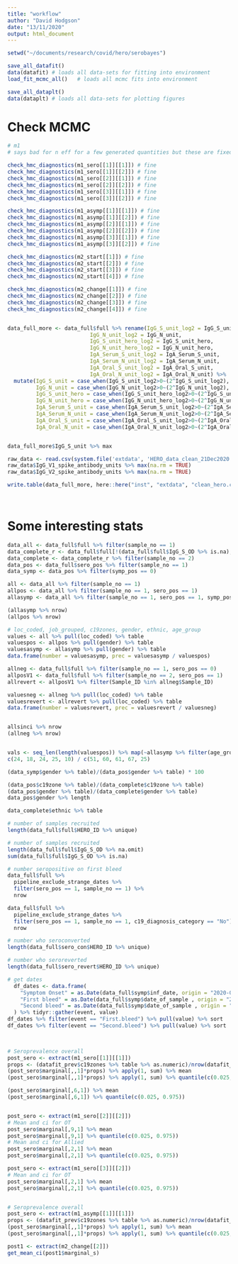 ```yaml
---
title: "workflow"
author: "David Hodgson"
date: "13/11/2020"
output: html_document
---
```


```r

setwd("~/documents/research/covid/hero/serobayes")

```


```r

save_all_datafit()
data(datafit) # loads all data-sets for fitting into environment
load_fit_mcmc_all()   # loads all mcmc fits into environment

save_all_dataplt()
data(dataplt) # loads all data-sets for plotting figures

```

# Check MCMC

```r
# m1
# says bad for n eff for a few generated quantities but these are fixed values so their sd is 0.

check_hmc_diagnostics(m1_sero[[1]][[1]]) # fine
check_hmc_diagnostics(m1_sero[[1]][[2]]) # fine
check_hmc_diagnostics(m1_sero[[2]][[1]]) # fine
check_hmc_diagnostics(m1_sero[[2]][[2]]) # fine
check_hmc_diagnostics(m1_sero[[3]][[1]]) # fine
check_hmc_diagnostics(m1_sero[[3]][[2]]) # fine

check_hmc_diagnostics(m1_asymp[[1]][[1]]) # fine
check_hmc_diagnostics(m1_asymp[[1]][[2]]) # fine
check_hmc_diagnostics(m1_asymp[[2]][[1]]) # fine
check_hmc_diagnostics(m1_asymp[[2]][[2]]) # fine
check_hmc_diagnostics(m1_asymp[[3]][[1]]) # fine
check_hmc_diagnostics(m1_asymp[[3]][[2]]) # fine

check_hmc_diagnostics(m2_start[[1]]) # fine
check_hmc_diagnostics(m2_start[[2]]) # fine
check_hmc_diagnostics(m2_start[[3]]) # fine
check_hmc_diagnostics(m2_start[[4]]) # fine

check_hmc_diagnostics(m2_change[[1]]) # fine
check_hmc_diagnostics(m2_change[[2]]) # fine
check_hmc_diagnostics(m2_change[[3]]) # fine
check_hmc_diagnostics(m2_change[[4]]) # fine


data_full_more <- data_full$full %>% rename(IgG_S_unit_log2 = IgG_S_unit,
                          IgG_N_unit_log2 = IgG_N_unit,
                          IgG_S_unit_hero_log2 = IgG_S_unit_hero,
                          IgG_N_unit_hero_log2 = IgG_N_unit_hero,
                          IgA_Serum_S_unit_log2 = IgA_Serum_S_unit,
                          IgA_Serum_N_unit_log2 = IgA_Serum_N_unit,
                          IgA_Oral_S_unit_log2 = IgA_Oral_S_unit,
                          IgA_Oral_N_unit_log2 = IgA_Oral_N_unit) %>% 
  mutate(IgG_S_unit = case_when(IgG_S_unit_log2>0~(2^IgG_S_unit_log2), IgG_S_unit_log2 == 0~0),
         IgG_N_unit = case_when(IgG_N_unit_log2>0~(2^IgG_N_unit_log2), IgG_N_unit_log2 == 0~0),
         IgG_S_unit_hero = case_when(IgG_S_unit_hero_log2>0~(2^IgG_S_unit_hero_log2), IgG_S_unit_hero_log2 == 0~0), 
         IgG_N_unit_hero = case_when(IgG_N_unit_hero_log2>0~(2^IgG_N_unit_hero_log2), IgG_N_unit_hero_log2 == 0~0), 
         IgA_Serum_S_unit = case_when(IgA_Serum_S_unit_log2>0~(2^IgA_Serum_S_unit_log2), IgA_Serum_S_unit_log2 == 0~0), 
         IgA_Serum_N_unit = case_when(IgA_Serum_N_unit_log2>0~(2^IgA_Serum_N_unit_log2), IgA_Serum_N_unit_log2 == 0~0),
         IgA_Oral_S_unit = case_when(IgA_Oral_S_unit_log2>0~(2^IgA_Oral_S_unit_log2)*2000, IgA_Oral_S_unit_log2 == 0~0), 
         IgA_Oral_N_unit = case_when(IgA_Oral_N_unit_log2>0~(2^IgA_Oral_N_unit_log2)*2000, IgA_Oral_N_unit_log2 == 0~0))


data_full_more$IgG_S_unit %>% max

raw_data <- read.csv(system.file('extdata', 'HERO_data_clean_21Dec2020.csv', package='serobayes'))
raw_data$IgG_V1_spike_antibody_units %>% max(na.rm = TRUE)
raw_data$IgG_V2_spike_antibody_units %>% max(na.rm = TRUE)

write.table(data_full_more, here::here("inst", "extdata", "clean_hero.csv"), sep = ",", row.names = FALSE)

  
```

# Some interesting stats

```r

data_all <- data_full$full %>% filter(sample_no == 1)
data_complete_r <- data_full$full[!(data_full$full$IgG_S_OD %>% is.na),]
data_complete <- data_complete_r %>% filter(sample_no == 2)
data_pos <- data_full$sero_pos %>% filter(sample_no == 1)
data_symp <- data_pos %>% filter(symp_pos == 0)

all <- data_all %>% filter(sample_no == 1)
allpos <- data_all %>% filter(sample_no == 1, sero_pos == 1)
allasymp <- data_all %>% filter(sample_no == 1, sero_pos == 1, symp_pos == 0)

(allasymp %>% nrow)
(allpos %>% nrow)

# loc_coded, job_grouped, c19zones, gender, ethnic, age_group
values <- all %>% pull(loc_coded) %>% table
valuespos <- allpos %>% pull(gender) %>% table
valuesasymp <- allasymp %>% pull(gender) %>% table
data.frame(number = valuesasymp, prec = valuesasymp / valuespos)

allneg <- data_full$full %>% filter(sample_no == 1, sero_pos == 0)
allposV1 <- data_full$full %>% filter(sample_no == 2, sero_pos == 1)
allrevert <- allposV1 %>% filter(Sample_ID %in% allneg$Sample_ID)

valuesneg <- allneg %>% pull(loc_coded) %>% table
valuesrevert <- allrevert %>% pull(loc_coded) %>% table 
data.frame(number = valuesrevert, prec = valuesrevert / valuesneg)


allsinci %>% nrow
(allneg %>% nrow)


vals <- seq_len(length(valuespos)) %>% map(~allasymp %>% filter(age_group == valuespos[.x]) %>% nrow %>% setNames(valuespos[.x])) %>% unlist
c(24, 18, 24, 25, 10) / c(51, 60, 61, 67, 25)

(data_symp$gender %>% table)/(data_pos$gender %>% table) * 100

(data_pos$c19zone %>% table)/(data_complete$c19zone %>% table)
(data_pos$gender %>% table)/(data_complete$gender %>% table)
data_pos$gender %>% length

data_complete$ethnic %>% table

```


```r

# number of samples recruited
length(data_full$full$HERO_ID %>% unique)

# number of samples recruited
length(data_full$full$IgG_S_OD %>% na.omit)
sum(data_full$full$IgG_S_OD %>% is.na)

# number seropositive on first bleed
data_full$full %>%
  pipeline_exclude_strange_dates %>%
  filter(sero_pos == 1, sample_no == 1) %>%
  nrow

data_full$full %>%
  pipeline_exclude_strange_dates %>%
  filter(sero_pos == 1, sample_no == 1, c19_diagnosis_category == "No") %>%
  nrow

# number who seroconverted
length(data_full$sero_con$HERO_ID %>% unique)

# number who seroreverted
length(data_full$sero_revert$HERO_ID %>% unique)

# get dates
  df_dates <- data.frame(
    "Symptom Onset" = as.Date(data_full$symp$inf_date, origin = "2020-01-01")[seq(1, 326, 2)],
    "First bleed" = as.Date(data_full$symp$date_of_sample , origin = "2020-01-01")[seq(1, 326, 2)],
    "Second bleed" = as.Date(data_full$symp$date_of_sample , origin = "2020-01-01")[seq(2, 326, 2)]
  ) %>% tidyr::gather(event, value)
df_dates %>% filter(event == "First.bleed") %>% pull(value) %>% sort
df_dates %>% filter(event == "Second.bleed") %>% pull(value) %>% sort

 

```

```r

# Seroprevalence overall
post_sero <- extract(m1_sero[[1]][[1]])
props <- (datafit_prev$c19zones %>% table %>% as.numeric)/nrow(datafit_prev)
(post_sero$marginal[,,1]*props) %>% apply(1, sum) %>% mean
(post_sero$marginal[,,1]*props) %>% apply(1, sum) %>% quantile(c(0.025, 0.975))

(post_sero$marginal[,6,1]) %>% mean
(post_sero$marginal[,6,1]) %>% quantile(c(0.025, 0.975))


post_sero <- extract(m1_sero[[2]][[2]])
# Mean and ci for OT
post_sero$marginal[,9,1] %>% mean
post_sero$marginal[,9,1] %>% quantile(c(0.025, 0.975))
# Mean and ci for Allied
post_sero$marginal[,2,1] %>% mean
post_sero$marginal[,2,1] %>% quantile(c(0.025, 0.975))

post_sero <- extract(m1_sero[[3]][[2]])
# Mean and ci for OT
post_sero$marginal[,2,1] %>% mean
post_sero$marginal[,2,1] %>% quantile(c(0.025, 0.975))


# Seroprevalence overall
post_sero <- extract(m1_asymp[[1]][[1]])
props <- (datafit_prev$c19zones %>% table %>% as.numeric)/nrow(datafit_prev)
(post_sero$marginal[,,1]*props) %>% apply(1, sum) %>% mean
(post_sero$marginal[,,1]*props) %>% apply(1, sum) %>% quantile(c(0.025, 0.975))


```

```r

post1 <- extract(m2_change[[2]])
get_mean_ci(post1$marginal_s)

```

